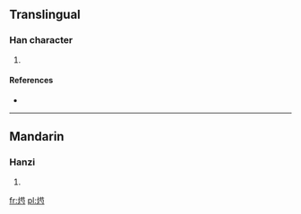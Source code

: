 ==Translingual==

===Han character===
{{Han char|rn=86|rad=火|as=07|sn=11|four=|canj=火廿心戈 (FTPI)}}

# {{defn|Han|sort=火07}}

====References====
* {{Han ref|kx=0671.170|dkj=19045|dj=1080.140|hdz=32203.080|uh=70F5|ud=28917}}

----

==Mandarin==

===Hanzi===
{{cmn-hanzi|pin=[[shán]] ([[shan2]]), [[yàn]] ([[yan4]]), [[zhuó]] ([[zhuo2]])|wg=shan<sup>2</sup>, yen<sup>4</sup>, cho<sup>2</sup>}}

# {{defn|lang=cmn|sort=火07}}

[[fr:烵]]
[[pl:烵]]